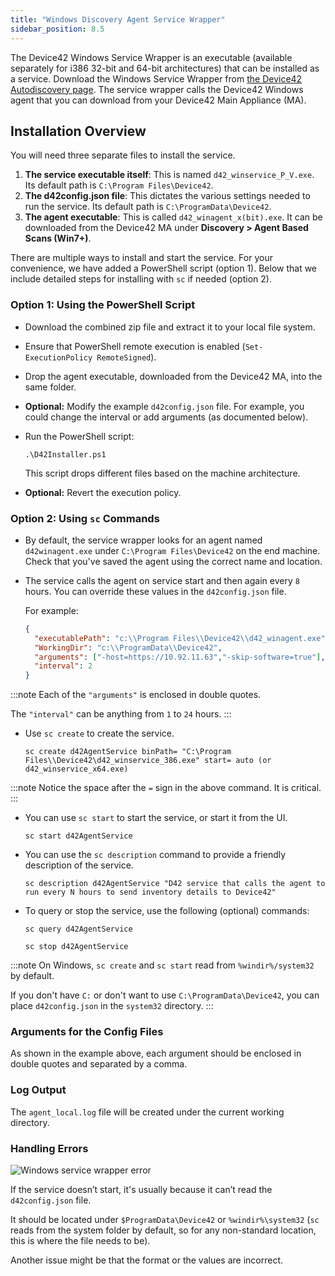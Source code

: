 ```yaml
---
title: "Windows Discovery Agent Service Wrapper"
sidebar_position: 8.5
---
```



The Device42 Windows Service Wrapper is an executable (available separately for i386 32-bit and 64-bit architectures) that can be installed as a service. Download the Windows Service Wrapper from [the Device42 Autodiscovery page](https://www.device42.com/autodiscovery/). The service wrapper calls the Device42 Windows agent that you can download from your Device42 Main Appliance (MA).

## Installation Overview

You will need three separate files to install the service.

1. **The service executable itself**: This is named `d42_winservice_P_V.exe`. Its default path is `C:\Program Files\Device42`.
2. **The d42config.json file**: This dictates the various settings needed to run the service. Its default path is `C:\ProgramData\Device42`.
3. **The agent executable**: This is called `d42_winagent_x(bit).exe`. It can be downloaded from the Device42 MA under **Discovery > Agent Based Scans (Win7+)**.

There are multiple ways to install and start the service. For your convenience, we have added a PowerShell script (option 1). Below that we include detailed steps for installing with `sc` if needed (option 2).

### Option 1: Using the PowerShell Script

- Download the combined zip file and extract it to your local file system.
- Ensure that PowerShell remote execution is enabled (`Set-ExecutionPolicy RemoteSigned`).
- Drop the agent executable, downloaded from the Device42 MA, into the same folder.
- **Optional:** Modify the example `d42config.json` file. For example, you could change the interval or add arguments (as documented below).
- Run the PowerShell script:

  ```
  .\D42Installer.ps1
  ```

  This script drops different files based on the machine architecture.

- **Optional:** Revert the execution policy.

### Option 2: Using `sc` Commands

- By default, the service wrapper looks for an agent named `d42winagent.exe` under `C:\Program Files\Device42` on the end machine. Check that you've saved the agent using the correct name and location.

- The service calls the agent on service start and then again every `8` hours. You can override these values in the `d42config.json` file.

  For example:

  ```json
  {
    "executablePath": "c:\\Program Files\\Device42\\d42_winagent.exe",
    "WorkingDir": "c:\\ProgramData\\Device42",
    "arguments": ["-host=https://10.92.11.63","-skip-software=true"],
    "interval": 2
  }
  ```

:::note
Each of the `"arguments"` is enclosed in double quotes.

The `"interval"` can be anything from `1` to `24` hours.
:::

- Use `sc create` to create the service.

  ```shell
  sc create d42AgentService binPath= "C:\Program Files\\Device42\d42_winservice_386.exe" start= auto (or d42_winservice_x64.exe)
  ```

:::note
Notice the space after the `=` sign in the above command. It is critical.
:::

- You can use `sc start` to start the service, or start it from the UI.

  ```shell
  sc start d42AgentService
  ```

- You can use the `sc description` command to provide a friendly description of the service.

  ```shell
  sc description d42AgentService "D42 service that calls the agent to run every N hours to send inventory details to Device42"
  ```

- To query or stop the service, use the following (optional) commands:

  ```shell
  sc query d42AgentService
  ```

  ```shell
  sc stop d42AgentService
  ```

:::note
On Windows, `sc create` and `sc start`  read from `%windir%/system32` by default.

If you don't have `C:` or don't want to use `C:\ProgramData\Device42`, you can place `d42config.json` in the `system32` directory.
:::

### Arguments for the Config Files

As shown in the example above, each argument should be enclosed in double quotes and separated by a comma.

### Log Output

The `agent_local.log` file will be created under the current working directory.

### Handling Errors

![Windows service wrapper error](/assets/images/windows-service-wrapper-error.png)

If the service doesn’t start, it's usually because it can’t read the `d42config.json` file.

It should be located under `$ProgramData\Device42` or `%windir%\system32` (`sc` reads from the system folder by default, so for any non-standard location, this is where the file needs to be).

Another issue might be that the format or the values are incorrect.
